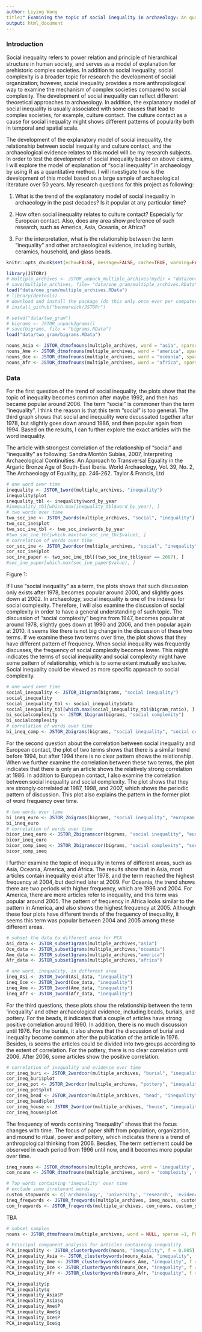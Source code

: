 ```yaml
---
author: Liying Wang
title:" Examining the topic of social inequality in archaeology: An quantitative approach"
output: html_document
---
```


### Introduction

Social inequality refers to power relation and principle of hierarchical structure in human society, and serves as a model of explanation for prehistoric complex societies. In addition to social inequality, social complexity is a broader topic for research the development of social organization; however, social inequality provides a more anthropological way to examine the mechanism of complex societies compared to social complexity. The development of social inequality can reflect different theoretical approaches to archaeology.  In addition, the explanatory model of social inequality is usually associated with some causes that lead to complex societies, for example, culture contact. The culture contact as a cause for social inequality might shows different patterns of popularity both in temporal and spatial scale.  

The development of the explanatory model of social inequality, the relationship between social inequality and culture contact, and the archaeological evidence relates to this model will be my research subjects.  In order to test the development of social inequality based on above claims, I will explore the model of explanation of "social inequality" in archaeology by using R as a quantitative method. I will investigate how is the development of this model based on a large sample of archaeological literature over 50 years. My research questions for this project as following:  

1. What is the trend of the explanatory model of social inequality in archaeology in the past decades? Is it popular at any particular time? 

2. How often social inequality relates to culture contact? Especially for European contact.  Also, does any area show preference of such research, such as America, Asia, Oceania, or Africa?    

3. For the interpretation, what is the relationship between the term "inequality" and other archaeological evidence, including burials, ceramics, household, and glass beads.

```r
knitr::opts_chunk$set(echo=FALSE, message=FALSE, cache=TRUE, warning=FALSE)
```

```r
library(JSTORr)
# multiple_archives <- JSTOR_unpack_multiple_archives(mydir = "data/one_gram")
# save(multiple_archives, file= "data/one_gram/multiple_archives.RData" 
load("data/one_gram/multiple_archives.RData")
# library(devtools)
# download and install the package (do this only once ever per computer)
# install_github("benmarwick/JSTORr")
```

```r
# setwd("data/two_gram")
# bigrams <- JSTOR_unpack2grams()
# save(bigrams, file = "bigrams.RData")
load("data/two_gram/bigrams.RData")
```

```r
nouns_Asia <- JSTOR_dtmofnouns(multiple_archives, word = "asia", sparse =1, POStag = TRUE)
nouns_Ame <- JSTOR_dtmofnouns(multiple_archives, word = "america", sparse =1, POStag = TRUE)
nouns_Oce <- JSTOR_dtmofnouns(multiple_archives, word = "oceania", sparse =1, POStag = TRUE)
nouns_Afr <- JSTOR_dtmofnouns(multiple_archives, word = "africa", sparse =1, POStag = TRUE)
```


### Data 
For the first question of the trend of social inequality, the plots show that the topic of inequality becomes common after maybe 1992, and then has became popular around 2006. The term "social" is commoner than the term "inequality". I think the reason is that this term "social" is too general. The third graph shows that social and inequality were decussated together after 1978, but slightly goes down around 1986, and then popular again from 1994. Based on the results, I can further explore the exact articles with the word inequality.  

The article with strongest correlation of the relationship of "social" and "inequality" as following:
Sandra Montón Subías, 2007, Interpreting Archaeological Continuities: An Approach to Transversal Equality in the Argaric Bronze Age of South-East Iberia. World Archaeology, Vol. 39, No. 2, The Archaeology of Equality, pp. 246-262. Taylor & Francis, Ltd 

```r
# one word over time
inequality <- JSTOR_1word(multiple_archives, "inequality")
inequality$plot
inequality_tbl <- inequality$word_by_year
#inequality_tbl[which.max(inequality_tbl$word_by_year), ]
# two words over time
two_soc_ine <- JSTOR_2words(multiple_archives, "social", "inequality")
two_soc_ine$plot
two_soc_ine_tbl <- two_soc_ine$words_by_year
#two_soc_ine_tbl[which.max(two_soc_ine_tbl$value), ]
# correlation of words over time
cor_soc_ine <- JSTOR_2wordcor(multiple_archives, "social", "inequality")
cor_soc_ine$plot
soc_ine_paper <- two_soc_ine_tbl[(two_soc_ine_tbl$year == 2007), ]
#soc_ine_paper[which.max(soc_ine_paper$value), ]
```

Figure 1: 

If I use "social inequality" as a term, the plots shows that such discussion only exists after 1978, becomes popular around 2000, and slightly goes down at 2002. In archaeology, social inequality is one of the indexes for social complexity. Therefore, I will also examine the discussion of social complexity in order to have a general understanding of such topic. The discussion of "social complexity" begins from 1947, becomes popular at around 1978, slightly goes down at 1990 and 2006, and then popular again at 2010. It seems like there is not big change in the discussion of these two terms. If we examine these two terms over time, the plot shows that they have different pattern of frequency. When social inequality was frequently discusses, the frequency of social complexity becomes lower. This might indicates the terms of social inequality and social complexity might have some pattern of relationship, which is to some extent mutually exclusive. Social inequality could be viewed as more specific approach to social complexity. 

```r
# one word over time
social_inequality <- JSTOR_1bigram(bigrams, "social inequality")
social_inequality
social_inequality_tbl <- social_inequality$data
social_inequality_tbl[which.max(social_inequality_tbl$bigram_ratio), ]
bi_socialcomplexity <- JSTOR_1bigram(bigrams, "social complexity")
bi_socialcomplexity
# correlation of words over time
bi_ineq_comp <- JSTOR_2bigrams(bigrams, "social inequality", "social complexity")
```

For the second question about the correlation between social inequality and European contact, the plot of two terms shows that there is a similar trend before 1994, but after 1994 there is no clear pattern shows the relationship. When we further examine the correlation between these two terms, the plot indicates that there is only an article shows the relatively strong correlation at 1986. In addition to European contact, I also examine the correlation between social inequality and social complexity. The plot shows that they are strongly correlated at 1987, 1998, and 2007, which shows the periodic pattern of discussion. This plot also explains the pattern in the former plot of word frequency over time.

```r
# two words over timw
bi_ineq_euro <- JSTOR_2bigrams(bigrams, "social inequality", "european contact")
bi_ineq_euro
# correlation of words over time
bicor_ineq_euro <- JSTOR_2bigramscor(bigrams, "social inequality", "european contact")
bicor_ineq_euro
bicor_comp_ineq <- JSTOR_2bigramscor(bigrams, "social complexity", "social inequality")
bicor_comp_ineq
```

I further examine the topic of inequality in terms of different areas, such as Asia, Oceania, America, and Africa. The results show that in Asia, most articles contain inequality exist after 1978, and the term reached the highest frequency at 2004, but declined later at 2009. For Oceania, the trend shows there are two periods with higher frequency, which are 1996 and 2004. For America, there are more articles refer to inequality, and this term was popular around 2005. The pattern of frequency in Africa looks similar to the pattern in America, and also shows the highest frequency at 2005. Although these four plots have different trends of the frequency of inequality, it seems this term was popular between 2004 and 2005 among these different areas.   


```r
# subset the data to different area for PCA
Asi_data <- JSTOR_subset1grams(multiple_archives,"asia")
Oce_data <- JSTOR_subset1grams(multiple_archives,"oceania")
Ame_data <- JSTOR_subset1grams(multiple_archives,"america")
Afr_data <- JSTOR_subset1grams(multiple_archives,"africa")
```

```r
# one word, inequality, in different area
ineq_Asi <- JSTOR_1word(Asi_data, "inequality")
ineq_Oce <- JSTOR_1word(Oce_data, "inequality")
ineq_Ame <- JSTOR_1word(Ame_data, "inequality")
ineq_Afr <- JSTOR_1word(Afr_data, "inequality")
```

For the third questions, these plots show the relationship between the term 'inequality' and other archaeological evidence, including beads, burials, and pottery. For the beads, it indicates that a couple of articles have strong positive correlation around 1990. In addition, there is no much discussion until 1976. For the burials, it also shows that the discussion of burial and inequality become common after the publication of the article in 1976. Besides, is seems the articles could be divided into two groups according to the extent of correlation. For the pottery, there is no clear correlation until 2006. After 2006, some articles show the positive correlation. 

```r
# correlation of inequality and evidence over time
cor_ineq_buri <- JSTOR_2wordcor(multiple_archives, "burial", "inequality")
cor_ineq_buri$plot
cor_ineq_pot <- JSTOR_2wordcor(multiple_archives, "pottery", "inequality")
cor_ineq_pot$plot
cor_ineq_bead <- JSTOR_2wordcor(multiple_archives, "bead", "inequality")
cor_ineq_bead$plot
cor_ineq_house <- JSTOR_2wordcor(multiple_archives, "house", "inequality")
cor_ineq_house$plot
```

The frequency of words containing “inequality” shows that the focus changes with time. The focus of paper shift from population, organization, and mound to ritual, power and pottery, which indicates there is a trend of anthropological thinking from 2006. Besdies, The term settlement could be observed in each period from 1996 until now, and it becomes more popular over time. 

```r
ineq_nouns <- JSTOR_dtmofnouns(multiple_archives, word = 'inequality', sparse =1, POStag = TRUE)
com_nouns <- JSTOR_dtmofnouns(multiple_archives, word = 'complexity', sparse =1, POStag = TRUE)
```

```r
# Top words containing 'inequality' over time
# exclude some irrelevant words
custom_stopwords <- c('archaeology', 'university', 'research', 'evidence', 'journal', 'world', 'site', 'cambridge', 'archaeol', 'area', 'region', 'period', 'analysis', 'anthropology', 'springer', 'production', 'figure', 'work', 'world', 'concept', 'human', 'middle', 'altamira', 'culture', 'record', 'citation', 'discipline', 'author', 'proportion', 'literature', 'report', 'approach', 'cambridge' )
ineq_freqwords <- JSTOR_freqwords(multiple_archives, ineq_nouns, custom_stopwords, n = 5)
com_freqwords <- JSTOR_freqwords(multiple_archives, com_nouns, custom_stopwords, n = 5)
```

TBA

```r
# subset samples
nouns <- JSTOR_dtmofnouns(multiple_archives, word = NULL, sparse =1, POStag = TRUE)
```

```r
# Principal component analysis for articles containing inequality
PCA_inequality <- JSTOR_clusterbywords(nouns, "inequality", f = 0.005)
PCA_inequality_Asia <- JSTOR_clusterbywords(nouns_Asia, "inequality", f = 0.005)
PCA_inequality_Ame <- JSTOR_clusterbywords(nouns_Ame, "inequality", f = 0.005)
PCA_inequality_Oce <- JSTOR_clusterbywords(nouns_Oce, "inequality", f = 0.005)
PCA_inequality_Afr <- JSTOR_clusterbywords(nouns_Afr, "inequality", f = 0.005)
```

```r
PCA_inequality$p
PCA_inequality$q
PCA_inequality_Asia$P
PCA_inequality_Asia$q
PCA_inequality_Ame$P
PCA_inequality_Ame$q
PCA_inequality_Oce$P
PCA_inequality_Oce$q
```
